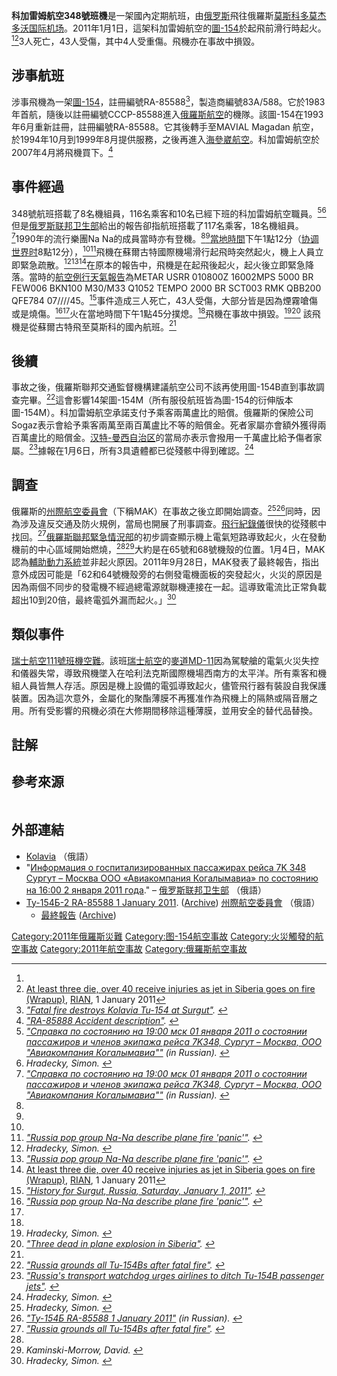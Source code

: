 {{Infobox Aircraft occurrence
|name             = 科加雷姆航空348號班機
|occurrence_type  = 事故
|image            = Kolavia_Tupolev_Tu-154B-2_Osokin.jpg
|image_size       = 230
|alt              = 
|caption          = 2007年，RA-85588攝於[[新西伯利亞|新西伯利亞]]。
|date             = 2011年1月1日
|type             = 電器起火
|site             = [[俄羅斯|俄羅斯]]蘇爾古特國際機場
|coordinates      = {{coord|61|20|30|N|73|24|10|E|type:event|display=inline, title}}
|aircraft_type    = [[圖-154|圖-154B-2]]
|aircraft_name    = 
|operator         = [[科加雷姆航空|科加雷姆航空]]
|tail_number      = RA-85588
|origin           = {{RUS}}蘇爾古特國際機場
|destination      = {{RUS}}[[多莫傑多沃國際機場|多莫傑多沃國際機場]]
|passengers       = 116<ref name="AH4358a6d0"></ref>
|crew             = 8（+10位已經下班的職員）
|injuries         = 43<ref name="BBC News"/>
|fatalities       = 3<ref name="rian-1">[http://en.rian.ru/russia/20110103/162036818.html Technical failure likely cause of Surgut plane explosion – investigation], [[RIAN|RIAN]], 3 January 2011</ref><ref name="rian-3">[http://en.rian.ru/russia/20110101/162019000.html Death toll in plane explosion in Siberia reaches three (Update 5)], [[RIAN|RIAN]], 1 January 2011</ref>
|survivors        = 131}}
'''科加雷姆航空348號班機'''{{noteTag|1=Kolavia和Kogalymavia皆為科加雷姆航空前身之名字，現已改名為Metrojet航空。}}{{noteTag|1=也可以稱為7K348（[[國際航空運輸協會|國際航空運輸協會]]）或KGL348（[[国际民用航空组织|国际民用航空组织]]），呼號KOGALYM 348。}}是一架國內定期航班，由[[俄罗斯|俄罗斯]]{{link-en|蘇爾古特國際機場|Surgut International Airport|蘇爾古特國際機場}}飛往俄羅斯[[莫斯科|莫斯科]][[多莫杰多沃国际机场|多莫杰多沃国际机场]]。2011年1月1日，這架科加雷姆航空的[[圖-154|圖-154]]於起飛前滑行時起火。<ref name="rian-1"></ref><ref name="rian-2">[http://en.rian.ru/russia/20110101/162020026.html At least three die, over 40 receive injuries as jet in Siberia goes on fire (Wrapup)], [[俄罗斯新闻社|RIAN]], 1 January 2011</ref>3人死亡，43人受傷，其中4人受重傷。飛機亦在事故中損毀。

== 涉事航班 ==
涉事飛機為一架[[圖-154|圖-154]]，註冊編號RA-85588<ref name="FG"><cite class="citation web">[http://www.flightglobal.com/articles/2011/01/01/351417/fatal-fire-destroys-kolavia-tu-154-at-surgut.html "Fatal fire destroys Kolavia Tu-154 at Surgut"]. </cite></ref>，製造商編號83A/588。它於1983年首航，隨後以註冊編號CCCP-85588進入[[俄羅斯航空|俄羅斯航空]]的機隊。該圖-154在1993年6月重新註冊，註冊編號RA-85588。它其後轉手至MAVIAL Magadan 航空，於1994年10月到1999年8月提供服務，之後再進入[[海參崴航空|海參崴航空]]。科加雷姆航空於2007年4月將飛機買下。<ref name="ASN010111"><cite class="citation web">[http://aviation-safety.net/database/record.php?id=20110101-0 "RA-85888 Accident description"]. </cite></ref>

== 事件經過 ==
348號航班搭載了8名機組員，116名乘客和10名已經下班的科加雷姆航空職員。<ref name="MR"><cite class="citation web">[http://www.minzdravsoc.ru/health/katastrof/190 "Справка по состоянию на 19:00 мск 01 января 2011 о состоянии пассажиров и членов экипажа рейса 7K348, Сургут – Москва, ООО "Авиакомпания Когалымавиа""] {{webarchive|url=https://web.archive.org/web/20120315183151/http://www.minzdravsoc.ru/health/katastrof/190 |date=2012-03-15 }} (in Russian). </cite></ref><ref name="AH4358a6d0"><cite class="citation web">Hradecky, Simon. </cite></ref>但是[[俄罗斯联邦卫生部|俄罗斯联邦卫生部]]給出的報告卻指航班搭載了117名乘客，18名機組員。<ref name="MR"><cite class="citation web">[http://www.minzdravsoc.ru/health/katastrof/190 "Справка по состоянию на 19:00 мск 01 января 2011 о состоянии пассажиров и членов экипажа рейса 7K348, Сургут – Москва, ООО "Авиакомпания Когалымавиа""] {{webarchive|url=https://web.archive.org/web/20120315183151/http://www.minzdravsoc.ru/health/katastrof/190 |date=2012-03-15 }} (in Russian). </cite></ref>1990年的流行樂團Na Na的成員當時亦有登機。<ref name="rian-1"></ref><ref name="rian-3"></ref>[[UTC+5|當地時間]]下午1點12分（[[协调世界时|协调世界时]]8點12分），<ref name="FG"></ref><ref name="BBC News"><cite class="citation news">[http://www.bbc.co.uk/news/world-europe-12103190 "Russia pop group Na-Na describe plane fire 'panic'"]. </cite></ref>飛機在蘇爾古特國際機場滑行起飛時突然起火，機上人員立即緊急疏散。<ref name="AH4358a6d0"><cite class="citation web">Hradecky, Simon. </cite></ref><ref name="BBC News"><cite class="citation news">[http://www.bbc.co.uk/news/world-europe-12103190 "Russia pop group Na-Na describe plane fire 'panic'"]. </cite></ref><ref name="rian-2">[http://en.rian.ru/russia/20110101/162020026.html At least three die, over 40 receive injuries as jet in Siberia goes on fire (Wrapup)], [[俄罗斯新闻社|RIAN]], 1 January 2011</ref>在原本的報告中，飛機是在起飛後起火，起火後立即緊急降落。當時的[[航空例行天氣報告|航空例行天氣報告]]為METAR USRR 010800Z 16002MPS 5000 BR FEW006 BKN100 M30/M33 Q1052 TEMPO 2000 BR SCT003 RMK QBB200 QFE784 07////45。<ref name="Wunderground"><cite class="citation web">[http://www.wunderground.com/history/airport/USRR/2011/1/1/DailyHistory.html?req_city=Surgut&req_state=&req_statename=Russia&theprefset=SHOWMETAR&theprefvalue=1 "History for Surgut, Russia, Saturday, January 1, 2011"]. </cite></ref>事件造成三人死亡，43人受傷，大部分皆是因為煙霧嗆傷或是燒傷。<ref name="BBC News"><cite class="citation news">[http://www.bbc.co.uk/news/world-europe-12103190 "Russia pop group Na-Na describe plane fire 'panic'"]. </cite></ref><ref name="FG"></ref>火在當地時間下午1點45分撲熄。<ref name="FG"></ref>飛機在事故中損毀。<ref name="AH4358a6d0"><cite class="citation web">Hradecky, Simon. </cite></ref><ref name="SKY"><cite class="citation news">[http://news.sky.com/skynews/Home/World-News/Russia-Passenger-Jet-Explodes-While-Taxiing-For-Takeoff-At-Siberian-Airport-One-Person-Dead/Article/201101115876465?lpos=World_News_First_Home_Article_Teaser_Region_3&lid=ARTICLE_15876465_Russia%3A_Passenger_Jet_Explodes_While_Taxiing_For_Takeoff_At_Siberian_Airport%2C_One_Person_Dead "Three dead in plane explosion in Siberia"]. </cite></ref>
該飛機是從蘇爾古特飛至莫斯科的國內航班。<ref name="FG"></ref>

== 後續 ==
事故之後，俄羅斯聯邦交通監督機構建議航空公司不該再使用圖-154B直到事故調查完畢。<ref name="BBC12105506"><cite class="citation news">[http://www.bbc.co.uk/news/world-europe-12105506 "Russia grounds all Tu-154Bs after fatal fire"]. </cite></ref>這會影響14架圖-154M（所有服役航班皆為圖-154的衍伸版本圖-154M）。科加雷姆航空承諾支付予乘客兩萬盧比的賠償。俄羅斯的保險公司Sogaz表示會給予乘客兩萬至兩百萬盧比不等的賠償金。死者家屬亦會額外獲得兩百萬盧比的賠償金。[[汉特-曼西自治区|汉特-曼西自治区]]的當局亦表示會撥用一千萬盧比給予傷者家屬。<ref name="Rian"><cite class="citation web">[http://en.rian.ru/russia/20110102/162027364.html "Russia's transport watchdog urges airlines to ditch Tu-154B passenger jets"]. </cite></ref>據報在1月6日，所有3具遺體都已從殘骸中得到確認。<ref name="AH4358a6d0"><cite class="citation web">Hradecky, Simon. </cite></ref>

== 調查 ==
俄羅斯的[[州際航空委員會|州際航空委員會]]（下稱MAK）在事故之後立即開始調查。<ref name="AH4358a6d0"><cite class="citation web">Hradecky, Simon. </cite></ref><ref name="MAK"><cite class="citation web">[http://www.mak.ru/russian/investigations/2011/tu-154b_ra-85588.html "Ту-154Б RA-85588 1 January 2011"] {{webarchive|url=https://www.webcitation.org/67ISp66Xw?url=http://www.mak.ru/russian/investigations/2011/tu-154b_ra-85588.html |date=2012-04-29 }} (in Russian). </cite></ref>同時，因為涉及違反交通及防火規例，當局也開展了刑事調查。[[飛行紀錄儀|飛行紀錄儀]]很快的從殘骸中找回。<ref name="BBC12105506"><cite class="citation news">[http://www.bbc.co.uk/news/world-europe-12105506 "Russia grounds all Tu-154Bs after fatal fire"]. </cite></ref>[[俄羅斯聯邦緊急情況部|俄羅斯聯邦緊急情況部]]的初步調查顯示機上電氣短路導致起火，火在發動機前的中心區域開始燃燒，<ref name="rian-1"></ref><ref name="FG2"><cite class="citation web">Kaminski-Morrow, David. </cite></ref>大約是在65號和68號機殼的位置。1月4日，MAK認為[[輔助動力系統|輔助動力系統]]並非起火原因。2011年9月28日，MAK發表了最終報告，指出意外成因可能是「62和64號機殼旁的右側發電機面板的突發起火，火災的原因是因為兩個不同步的發電機不經過總電源就聯機連接在一起。這導致電流比正常負載超出10到20倍，最終電弧外漏而起火。」<ref name="AH4358a6d0"><cite class="citation web">Hradecky, Simon. </cite></ref>

== 類似事件 ==
[[瑞士航空111號班機空難|瑞士航空111號班機空難]]。該班[[瑞士航空|瑞士航空]]的[[麥道MD-11|麥道MD-11]]因為駕駛艙的電氣火災失控和儀器失常，導致飛機墜入在哈利法克斯國際機場西南方的太平洋。所有乘客和機組人員皆無人存活。原因是機上設備的電弧導致起火，儘管飛行器有裝設自我保護裝置。因為這次意外，金屬化的聚酯薄膜不再獲准作為飛機上的隔熱或隔音層之用。所有受影響的飛機必須在大修期間移除這種薄膜，並用安全的替代品替換。

== 註解 ==
{{noteFoot}}

== 參考來源 ==
<div class="reflist columns references-column-count references-column-count-2" style="-moz-column-count: 2; -webkit-column-count: 2; column-count: 2; list-style-type: decimal;">
<references /></div>

== 外部連結 ==
* [http://www.kolavia.ru/ Kolavia] （俄語）
* "[https://web.archive.org/web/20120315183139/http://www.minzdravsoc.ru/health/katastrof/193 Информация о госпитализированных пассажирах рейса 7K 348 Сургут – Москва ООО «Авиакомпания Когалымавиа» по состоянию на 16:00 2 января 2011 года]." – [[俄罗斯联邦卫生部|俄罗斯联邦卫生部]] （俄語）
* [http://www.mak.ru/russian/investigations/2011/tu-154b_ra-85588.html Ту-154Б-2 RA-85588 1 January 2011]. ([http://www.webcitation.org/67ISp66Xw Archive]) [[州際航空委員會|州際航空委員會]] （俄語） 
** [http://www.mak.ru/russian/investigations/2011/report_ra-85588.pdf 最終報告] ([http://www.webcitation.org/67ISrwtcs Archive])

{{2011年航空事故}}
[[Category:2011年俄羅斯災難|Category:2011年俄羅斯災難]]
[[Category:图-154航空事故|Category:图-154航空事故]]
[[Category:火災觸發的航空事故|Category:火災觸發的航空事故]]
[[Category:2011年航空事故|Category:2011年航空事故]]
[[Category:俄羅斯航空事故|Category:俄羅斯航空事故]]